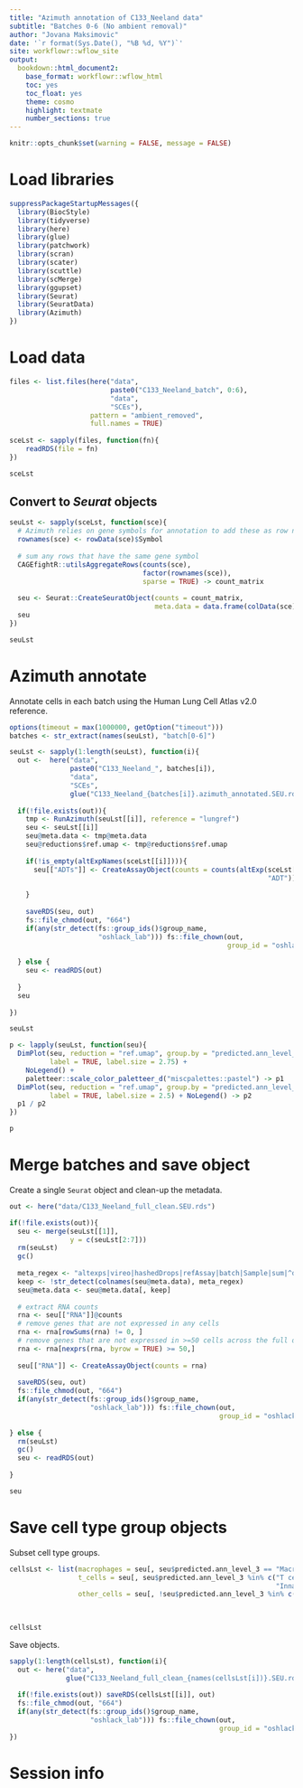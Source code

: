 ```yaml
---
title: "Azimuth annotation of C133_Neeland data"
subtitle: "Batches 0-6 (No ambient removal)"
author: "Jovana Maksimovic"
date: '`r format(Sys.Date(), "%B %d, %Y")`'
site: workflowr::wflow_site
output:
  bookdown::html_document2:
    base_format: workflowr::wflow_html
    toc: yes
    toc_float: yes
    theme: cosmo
    highlight: textmate
    number_sections: true
---
```


```r
knitr::opts_chunk$set(warning = FALSE, message = FALSE)
```

# Load libraries

```r
suppressPackageStartupMessages({
  library(BiocStyle)
  library(tidyverse)
  library(here)
  library(glue)
  library(patchwork)
  library(scran)
  library(scater)
  library(scuttle)
  library(scMerge)
  library(ggupset)
  library(Seurat)
  library(SeuratData)
  library(Azimuth)
})
```


# Load data

```r
files <- list.files(here("data",
                         paste0("C133_Neeland_batch", 0:6),
                         "data", 
                         "SCEs"), 
                    pattern = "ambient_removed",
                    full.names = TRUE)
  
sceLst <- sapply(files, function(fn){
    readRDS(file = fn)
})

sceLst
```
## Convert to *Seurat* objects

```r
seuLst <- sapply(sceLst, function(sce){
  # Azimuth relies on gene symbols for annotation to add these as row names
  rownames(sce) <- rowData(sce)$Symbol
  
  # sum any rows that have the same gene symbol
  CAGEfightR::utilsAggregateRows(counts(sce), 
                                 factor(rownames(sce)), 
                                 sparse = TRUE) -> count_matrix 
  
  seu <- Seurat::CreateSeuratObject(counts = count_matrix,
                                    meta.data = data.frame(colData(sce)))
  seu
})

seuLst
```


# Azimuth annotate 

Annotate cells in each batch using the Human Lung Cell Atlas v2.0 reference.

```r
options(timeout = max(1000000, getOption("timeout")))
batches <- str_extract(names(seuLst), "batch[0-6]")

seuLst <- sapply(1:length(seuLst), function(i){
  out <-  here("data",
               paste0("C133_Neeland_", batches[i]),
               "data", 
               "SCEs", 
               glue("C133_Neeland_{batches[i]}.azimuth_annotated.SEU.rds"))
  
  if(!file.exists(out)){
    tmp <- RunAzimuth(seuLst[[i]], reference = "lungref")
    seu <- seuLst[[i]]
    seu@meta.data <- tmp@meta.data
    seu@reductions$ref.umap <- tmp@reductions$ref.umap
    
    if(!is_empty(altExpNames(sceLst[[i]]))){
      seu[["ADTs"]] <- CreateAssayObject(counts = counts(altExp(sceLst[[i]], 
                                                                "ADT")))
      
    }
    
    saveRDS(seu, out)
    fs::file_chmod(out, "664")
    if(any(str_detect(fs::group_ids()$group_name, 
                      "oshlack_lab"))) fs::file_chown(out, 
                                                      group_id = "oshlack_lab")
    
  } else {
    seu <- readRDS(out)
    
  }
  seu
  
})

seuLst
```


```r
p <- lapply(seuLst, function(seu){
  DimPlot(seu, reduction = "ref.umap", group.by = "predicted.ann_level_3",
          label = TRUE, label.size = 2.75) + 
    NoLegend() +
    paletteer::scale_color_paletteer_d("miscpalettes::pastel") -> p1
  DimPlot(seu, reduction = "ref.umap", group.by = "predicted.ann_level_4",
          label = TRUE, label.size = 2.5) + NoLegend() -> p2
  p1 / p2
})

p
```


# Merge batches and save object

Create a single `Seurat` object and clean-up the metadata.

```r
out <- here("data/C133_Neeland_full_clean.SEU.rds")

if(!file.exists(out)){
  seu <- merge(seuLst[[1]], 
               y = c(seuLst[2:7]))
  rm(seuLst)
  gc()
  
  meta_regex <- "altexps|vireo|hashedDrops|refAssay|batch|Sample|sum|^detected|^dmmHTO|^Capture.|^total|mito_|percent.mt|orig|_call|_score|^scDblFinder|subsets"
  keep <- !str_detect(colnames(seu@meta.data), meta_regex)
  seu@meta.data <- seu@meta.data[, keep]
  
  # extract RNA counts
  rna <- seu[["RNA"]]@counts
  # remove genes that are not expressed in any cells
  rna <- rna[rowSums(rna) != 0, ]
  # remove genes that are not expressed in >=50 cells across the full dataset
  rna <- rna[nexprs(rna, byrow = TRUE) >= 50,]
  
  seu[["RNA"]] <- CreateAssayObject(counts = rna)
  
  saveRDS(seu, out)
  fs::file_chmod(out, "664")
  if(any(str_detect(fs::group_ids()$group_name, 
                    "oshlack_lab"))) fs::file_chown(out, 
                                                    group_id = "oshlack_lab")
  
} else {
  rm(seuLst)
  gc()
  seu <- readRDS(out)
  
}

seu
```

# Save cell type group objects

Subset cell type groups.

```r
cellsLst <- list(macrophages = seu[, seu$predicted.ann_level_3 == "Macrophages"],
                 t_cells = seu[, seu$predicted.ann_level_3 %in% c("T cell lineage", 
                                                                  "Innate lymphoid cell NK")],
                 other_cells = seu[, !seu$predicted.ann_level_3 %in% c("Macrophages", 
                                                                       "T cell lineage", 
                                                                       "Innate lymphoid cell NK")])

cellsLst
```

Save objects.

```r
sapply(1:length(cellsLst), function(i){
  out <- here("data",
              glue("C133_Neeland_full_clean_{names(cellsLst[i])}.SEU.rds"))
  
  if(!file.exists(out)) saveRDS(cellsLst[[i]], out)
  fs::file_chmod(out, "664")
  if(any(str_detect(fs::group_ids()$group_name, 
                    "oshlack_lab"))) fs::file_chown(out, 
                                                    group_id = "oshlack_lab")
})
```

# Session info {.appendix}


